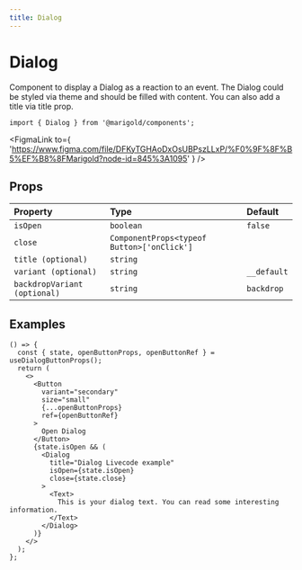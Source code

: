 ```yaml
---
title: Dialog
---
```



# Dialog

Component to display a Dialog as a reaction to an event. The Dialog could be styled via theme and should be filled with content.
You can also add a title via title prop.

```tsx onlyCode
import { Dialog } from '@marigold/components';
```

<FigmaLink
  to={
    'https://www.figma.com/file/DFKyTGHAoDxOsUBPszLLxP/%F0%9F%8F%B5%EF%B8%8FMarigold?node-id=845%3A1095'
  }
/>

## Props

| Property                     | Type                                       | Default     |
| :--------------------------- | :----------------------------------------- | :---------- |
| `isOpen `                    | `boolean`                                  | `false`     |
| `close`                      | `ComponentProps<typeof Button>['onClick']` |             |
| `title (optional)`           | `string`                                   |             |
| `variant (optional)`         | `string`                                   | `__default` |
| `backdropVariant (optional)` | `string`                                   | `backdrop`  |

## Examples

```tsx
() => {
  const { state, openButtonProps, openButtonRef } = useDialogButtonProps();
  return (
    <>
      <Button
        variant="secondary"
        size="small"
        {...openButtonProps}
        ref={openButtonRef}
      >
        Open Dialog
      </Button>
      {state.isOpen && (
        <Dialog
          title="Dialog Livecode example"
          isOpen={state.isOpen}
          close={state.close}
        >
          <Text>
            This is your dialog text. You can read some interesting information.
          </Text>
        </Dialog>
      )}
    </>
  );
};
```
